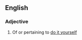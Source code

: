 ==English==

===Adjective===
{{en-adj|-|pos=[[do]]-[[it]]-[[yourself]]}}

# Of or pertaining to [[do it yourself]]